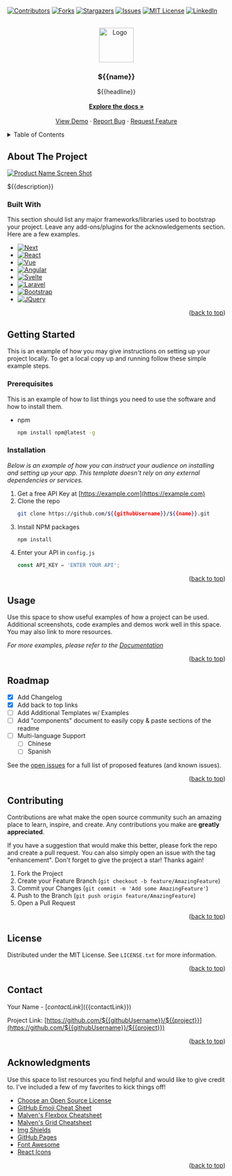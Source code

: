 <!-- Improved compatibility of back to top link: See: https://github.com/othneildrew/${{name}}/pull/73 -->
<a id="readme-top"></a>
<!--
*** Thanks for checking out the ${{name}}. If you have a suggestion
*** that would make this better, please fork the repo and create a pull request
*** or simply open an issue with the tag "enhancement".
*** Don't forget to give the project a star!
*** Thanks again! Now go create something AMAZING! :D
-->



<!-- PROJECT SHIELDS -->
<!--
*** I'm using markdown "reference style" links for readability.
*** Reference links are enclosed in brackets [ ] instead of parentheses ( ).
*** See the bottom of this document for the declaration of the reference variables
*** for contributors-url, forks-url, etc. This is an optional, concise syntax you may use.
*** https://www.markdownguide.org/basic-syntax/#reference-style-links
-->
[![Contributors][contributors-shield]][contributors-url]
[![Forks][forks-shield]][forks-url]
[![Stargazers][stars-shield]][stars-url]
[![Issues][issues-shield]][issues-url]
[![MIT License][license-shield]][license-url]
[![LinkedIn][linkedin-shield]][linkedin-url]



<!-- PROJECT LOGO -->
<br />
<div align="center">
  <a href="https://github.com/othneildrew/${{name}}">
    <img src="images/logo.png" alt="Logo" width="80" height="80">
  </a>

  <h3 align="center">${{name}}</h3>

  <p align="center">
    <div>${{headline}}</div>
    <br />
    <a href="https://github.com/${{githubUsername}}/${{name}}"><strong>Explore the docs »</strong></a>
    <br />
    <br />
    <a href="https://github.com/othneildrew/${{name}}">View Demo</a>
    ·
    <a href="https://github.com/othneildrew/${{name}}/issues/new?labels=bug&template=bug-report---.md">Report Bug</a>
    ·
    <a href="https://github.com/othneildrew/${{name}}/issues/new?labels=enhancement&template=feature-request---.md">Request Feature</a>
  </p>
</div>



<!-- TABLE OF CONTENTS -->
<details>
  <summary>Table of Contents</summary>
  <ol>
    <li>
      <a href="#about-the-project">About The Project</a>
      <ul>
        <li><a href="#built-with">Built With</a></li>
      </ul>
    </li>
    <li>
      <a href="#getting-started">Getting Started</a>
      <ul>
        <li><a href="#prerequisites">Prerequisites</a></li>
        <li><a href="#installation">Installation</a></li>
      </ul>
    </li>
    <li><a href="#usage">Usage</a></li>
    <li><a href="#roadmap">Roadmap</a></li>
    <li><a href="#contributing">Contributing</a></li>
    <li><a href="#license">License</a></li>
    <li><a href="#contact">Contact</a></li>
    <li><a href="#acknowledgments">Acknowledgments</a></li>
  </ol>
</details>



<!-- ABOUT THE PROJECT -->
## About The Project

[![Product Name Screen Shot][product-screenshot]](https://example.com)

${{description}}


### Built With

This section should list any major frameworks/libraries used to bootstrap your project. Leave any add-ons/plugins for the acknowledgements section. Here are a few examples.

* [![Next][Next.js]][Next-url]
* [![React][React.js]][React-url]
* [![Vue][Vue.js]][Vue-url]
* [![Angular][Angular.io]][Angular-url]
* [![Svelte][Svelte.dev]][Svelte-url]
* [![Laravel][Laravel.com]][Laravel-url]
* [![Bootstrap][Bootstrap.com]][Bootstrap-url]
* [![JQuery][JQuery.com]][JQuery-url]

<p align="right">(<a href="#readme-top">back to top</a>)</p>



<!-- GETTING STARTED -->
## Getting Started

This is an example of how you may give instructions on setting up your project locally.
To get a local copy up and running follow these simple example steps.

### Prerequisites

This is an example of how to list things you need to use the software and how to install them.
* npm
  ```sh
  npm install npm@latest -g
  ```

### Installation

_Below is an example of how you can instruct your audience on installing and setting up your app. This template doesn't rely on any external dependencies or services._

1. Get a free API Key at [https://example.com](https://example.com)
2. Clone the repo
   ```sh
   git clone https://github.com/${{githubUsername}}/${{name}}.git
   ```
3. Install NPM packages
   ```sh
   npm install
   ```
4. Enter your API in `config.js`
   ```js
   const API_KEY = 'ENTER YOUR API';
   ```

<p align="right">(<a href="#readme-top">back to top</a>)</p>



<!-- USAGE EXAMPLES -->
## Usage

Use this space to show useful examples of how a project can be used. Additional screenshots, code examples and demos work well in this space. You may also link to more resources.

_For more examples, please refer to the [Documentation](https://example.com)_

<p align="right">(<a href="#readme-top">back to top</a>)</p>



<!-- ROADMAP -->
## Roadmap

- [x] Add Changelog
- [x] Add back to top links
- [ ] Add Additional Templates w/ Examples
- [ ] Add "components" document to easily copy & paste sections of the readme
- [ ] Multi-language Support
    - [ ] Chinese
    - [ ] Spanish

See the [open issues](https://github.com/othneildrew/${{name}}/issues) for a full list of proposed features (and known issues).

<p align="right">(<a href="#readme-top">back to top</a>)</p>



<!-- CONTRIBUTING -->
## Contributing

Contributions are what make the open source community such an amazing place to learn, inspire, and create. Any contributions you make are **greatly appreciated**.

If you have a suggestion that would make this better, please fork the repo and create a pull request. You can also simply open an issue with the tag "enhancement".
Don't forget to give the project a star! Thanks again!

1. Fork the Project
2. Create your Feature Branch (`git checkout -b feature/AmazingFeature`)
3. Commit your Changes (`git commit -m 'Add some AmazingFeature'`)
4. Push to the Branch (`git push origin feature/AmazingFeature`)
5. Open a Pull Request

<p align="right">(<a href="#readme-top">back to top</a>)</p>



<!-- LICENSE -->
## License

Distributed under the MIT License. See `LICENSE.txt` for more information.

<p align="right">(<a href="#readme-top">back to top</a>)</p>



<!-- CONTACT -->
## Contact

Your Name - [${{contactLink}}](${{contactLink}})

Project Link: [https://github.com/${{githubUsername}}/${{project}}](https://github.com/${{githubUsername}}/${{project}})

<p align="right">(<a href="#readme-top">back to top</a>)</p>



<!-- ACKNOWLEDGMENTS -->
## Acknowledgments

Use this space to list resources you find helpful and would like to give credit to. I've included a few of my favorites to kick things off!

* [Choose an Open Source License](https://choosealicense.com)
* [GitHub Emoji Cheat Sheet](https://www.webpagefx.com/tools/emoji-cheat-sheet)
* [Malven's Flexbox Cheatsheet](https://flexbox.malven.co/)
* [Malven's Grid Cheatsheet](https://grid.malven.co/)
* [Img Shields](https://shields.io)
* [GitHub Pages](https://pages.github.com)
* [Font Awesome](https://fontawesome.com)
* [React Icons](https://react-icons.github.io/react-icons/search)

<p align="right">(<a href="#readme-top">back to top</a>)</p>



<!-- MARKDOWN LINKS & IMAGES -->
<!-- https://www.markdownguide.org/basic-syntax/#reference-style-links -->
[contributors-shield]: https://img.shields.io/github/contributors/othneildrew/${{name}}.svg?style=for-the-badge
[contributors-url]: https://github.com/othneildrew/${{name}}/graphs/contributors
[forks-shield]: https://img.shields.io/github/forks/othneildrew/${{name}}.svg?style=for-the-badge
[forks-url]: https://github.com/othneildrew/${{name}}/network/members
[stars-shield]: https://img.shields.io/github/stars/othneildrew/${{name}}.svg?style=for-the-badge
[stars-url]: https://github.com/othneildrew/${{name}}/stargazers
[issues-shield]: https://img.shields.io/github/issues/othneildrew/${{name}}.svg?style=for-the-badge
[issues-url]: https://github.com/othneildrew/${{name}}/issues
[license-shield]: https://img.shields.io/github/license/othneildrew/${{name}}.svg?style=for-the-badge
[license-url]: https://github.com/othneildrew/${{name}}/blob/master/LICENSE.txt
[linkedin-shield]: https://img.shields.io/badge/-LinkedIn-black.svg?style=for-the-badge&logo=linkedin&colorB=555
[linkedin-url]: https://linkedin.com/in/othneildrew
[product-screenshot]: images/screenshot.png
[Next.js]: https://img.shields.io/badge/next.js-000000?style=for-the-badge&logo=nextdotjs&logoColor=white
[Next-url]: https://nextjs.org/
[React.js]: https://img.shields.io/badge/React-20232A?style=for-the-badge&logo=react&logoColor=61DAFB
[React-url]: https://reactjs.org/
[Vue.js]: https://img.shields.io/badge/Vue.js-35495E?style=for-the-badge&logo=vuedotjs&logoColor=4FC08D
[Vue-url]: https://vuejs.org/
[Angular.io]: https://img.shields.io/badge/Angular-DD0031?style=for-the-badge&logo=angular&logoColor=white
[Angular-url]: https://angular.io/
[Svelte.dev]: https://img.shields.io/badge/Svelte-4A4A55?style=for-the-badge&logo=svelte&logoColor=FF3E00
[Svelte-url]: https://svelte.dev/
[Laravel.com]: https://img.shields.io/badge/Laravel-FF2D20?style=for-the-badge&logo=laravel&logoColor=white
[Laravel-url]: https://laravel.com
[Bootstrap.com]: https://img.shields.io/badge/Bootstrap-563D7C?style=for-the-badge&logo=bootstrap&logoColor=white
[Bootstrap-url]: https://getbootstrap.com
[JQuery.com]: https://img.shields.io/badge/jQuery-0769AD?style=for-the-badge&logo=jquery&logoColor=white
[JQuery-url]: https://jquery.com 